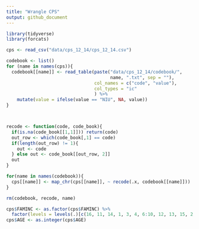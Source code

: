 ```yaml
---
title: "Wrangle CPS"
output: github_document
---
```


```r
library(tidyverse)
library(forcats)
```

```r
cps <- read_csv("data/cps_12_14/cps_12_14.csv")

codebook <- list()
for (name in names(cps)){ 
  codebook[[name]] <- read_table(paste("data/cps_12_14/codebook/",
                                       name, ".txt", sep = ""), 
                                 col_names = c("code", "value"),
                                 col_types = "ic"
                                 ) %>% 
    mutate(value = ifelse(value == "NIU", NA, value))
}



recode <- function(code, code_book){
  if(is.na(code_book[[1,1]])) return(code)
  out_row <- which(code_book[,1] == code)
  if(length(out_row) != 1){
    out <- code
  } else out <- code_book[[out_row, 2]]
  out
}

for(name in names(codebook)){
  cps[[name]] <- map_chr(cps[[name]], ~ recode(.x, codebook[[name]]))
}

rm(codebook, recode, name)

cps$FAMINC <- as.factor(cps$FAMINC) %>% 
  factor(levels = levels(.)[c(16, 11, 14, 1, 3, 4, 6:10, 12, 13, 15, 2, 5)])
cps$AGE <- as.integer(cps$AGE)
```

